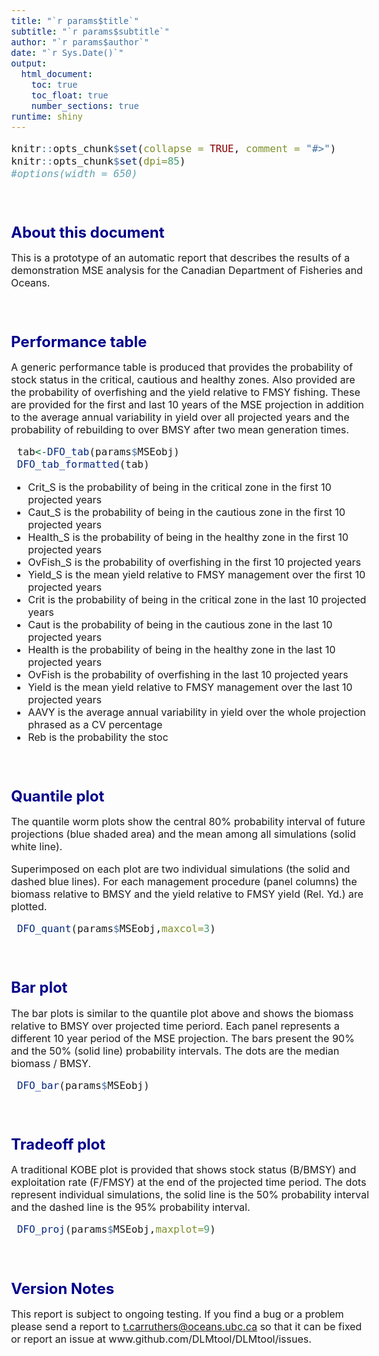 ```yaml
---
title: "`r params$title`"
subtitle: "`r params$subtitle`"
author: "`r params$author`"
date: "`r Sys.Date()`"
output: 
  html_document:
    toc: true
    toc_float: true
    number_sections: true    
runtime: shiny   
---
```



<style type="text/css">

body{ /* Normal  */
   font-size: 16px;
}
td {  /* Table  */
   font-size: 16px;
}
title { /* title */
 font-size: 26px;
}
h1 { /* Header 1 */
 font-size: 24px;
 color: DarkBlue;
}
h2 { /* Header 2 */
 font-size: 21px;
 color: DarkBlue;
}
h3 { /* Header 3 */
 font-size: 19px;
 color: DarkBlue;
}
code.r{ /* Code block */
  font-size: 16px;
}
pre { /* Code block */
  font-size: 16px
}
</style>




```r
knitr::opts_chunk$set(collapse = TRUE, comment = "#>")
knitr::opts_chunk$set(dpi=85)
#options(width = 650)
```

<br>


# About this document

This is a prototype of an automatic report that describes the results of a demonstration MSE analysis for the Canadian Department of Fisheries and Oceans. 

<br>


# Performance table

A generic performance table is produced that provides the probability of stock status in the critical, cautious and healthy zones. Also provided are the probability of overfishing and the yield relative to FMSY fishing. These are provided for the first and last 10 years of the MSE projection in addition to the average annual variability in yield over all projected years and the probability of rebuilding to over BMSY after two mean generation times. 


```r
 tab<-DFO_tab(params$MSEobj)
 DFO_tab_formatted(tab)

```

* Crit_S is the probability of being in the critical zone in the first 10 projected years
* Caut_S is the probability of being in the cautious zone in the first 10 projected years
* Health_S is the probability of being in the healthy zone in the first 10 projected years
* OvFish_S is the probability of overfishing in the first 10 projected years
* Yield_S is the mean yield relative to FMSY management over the first 10 projected years
* Crit is the probability of being in the critical zone in the last 10 projected years
* Caut is the probability of being in the cautious zone in the last 10 projected years
* Health is the probability of being in the healthy zone in the last 10 projected years
* OvFish is the probability of overfishing in the last 10 projected years
* Yield is the mean yield relative to FMSY management over the last 10 projected years
* AAVY is the average annual variability in yield over the whole projection phrased as a CV percentage
* Reb is the probability the stoc

<br>

# Quantile plot

The quantile worm plots show the central 80% probability interval of future projections (blue shaded area) and the mean among all simulations (solid white line). 

Superimposed on each plot are two individual simulations (the solid and dashed blue lines). For each management procedure (panel columns) the biomass relative to BMSY and the yield relative to FMSY yield (Rel. Yd.) are plotted. 

```r

 DFO_quant(params$MSEobj,maxcol=3)

```

<br>


# Bar plot 

The bar plots is similar to the quantile plot above and shows the biomass relative to BMSY over projected time periord. Each panel represents a different 10 year period of the MSE projection. The bars present the 90% and the 50% (solid line) probability intervals. The dots are the median biomass / BMSY. 

```r
 DFO_bar(params$MSEobj)

```

<br>


# Tradeoff plot

A traditional KOBE plot is provided that shows stock status (B/BMSY) and exploitation rate (F/FMSY) at the end of the projected time period. The dots represent individual simulations, the solid line is the 50% probability interval and the dashed line is the 95% probability interval. 


```r
 DFO_proj(params$MSEobj,maxplot=9)

```


<br>


# Version Notes

This report is subject to ongoing testing. If you find a bug or a problem please send a report to <t.carruthers@oceans.ubc.ca> so that it can be fixed or report an issue at www.github.com/DLMtool/DLMtool/issues.  

